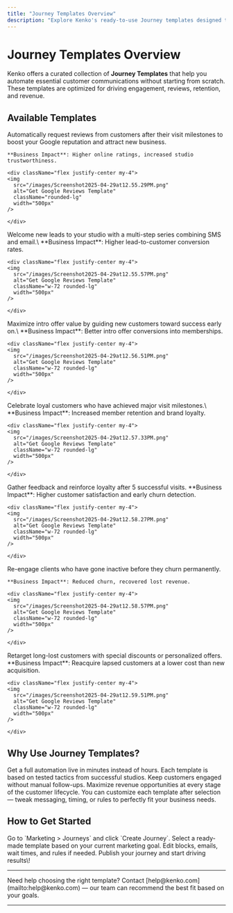 ```yaml
---
title: "Journey Templates Overview"
description: "Explore Kenko's ready-to-use Journey templates designed to drive customer engagement, retention, and growth."
---
```


# Journey Templates Overview

Kenko offers a curated collection of **Journey Templates** that help you automate essential customer communications without starting from scratch. These templates are optimized for driving engagement, reviews, retention, and revenue.

## Available Templates

<CardGroup cols="1">
  <Card title="Get Google Reviews" icon="star">
    Automatically request reviews from customers after their visit milestones to boost your Google reputation and attract new business.

    **Business Impact**: Higher online ratings, increased studio trustworthiness.

    <div className="flex justify-center my-4">
    <img
      src="/images/Screenshot2025-04-29at12.55.29PM.png"
      alt="Get Google Reviews Template"
      className="rounded-lg"
      width="500px"
    />

    </div>
  </Card>
  <Card title="Lead Nurture" icon="user-plus">
    Welcome new leads to your studio with a multi-step series combining SMS and email.\
    **Business Impact**: Higher lead-to-customer conversion rates.

    <div className="flex justify-center my-4">
    <img
      src="/images/Screenshot2025-04-29at12.55.57PM.png"
      alt="Get Google Reviews Template"
      className="w-72 rounded-lg"
      width="500px"
    />

    </div>
  </Card>
  <Card title="Intro Offer Follow-up" icon="gift">
    Maximize intro offer value by guiding new customers toward success early on.\
    **Business Impact**: Better intro offer conversions into memberships.

    <div className="flex justify-center my-4">
    <img
      src="/images/Screenshot2025-04-29at12.56.51PM.png"
      alt="Get Google Reviews Template"
      className="w-72 rounded-lg"
      width="500px"
    />

    </div>
  </Card>
  <Card title="Milestone Celebration" icon="trophy">
    Celebrate loyal customers who have achieved major visit milestones.\
    **Business Impact**: Increased member retention and brand loyalty.

    <div className="flex justify-center my-4">
    <img
      src="/images/Screenshot2025-04-29at12.57.33PM.png"
      alt="Get Google Reviews Template"
      className="w-72 rounded-lg"
      width="500px"
    />

    </div>
  </Card>
  <Card title="Client Engagement" icon="users">
    Gather feedback and reinforce loyalty after 5 successful visits.
    **Business Impact**: Higher customer satisfaction and early churn detection.

    <div className="flex justify-center my-4">
    <img
      src="/images/Screenshot2025-04-29at12.58.27PM.png"
      alt="Get Google Reviews Template"
      className="w-72 rounded-lg"
      width="500px"
    />

    </div>
  </Card>
  <Card title="Ghost Client Follow-up" icon="ghost">
    Re-engage clients who have gone inactive before they churn permanently.

    **Business Impact**: Reduced churn, recovered lost revenue.

    <div className="flex justify-center my-4">
    <img
      src="/images/Screenshot2025-04-29at12.58.57PM.png"
      alt="Get Google Reviews Template"
      className="w-72 rounded-lg"
      width="500px"
    />

    </div>
  </Card>
  <Card title="Winback Campaign" icon="trophy">
    Retarget long-lost customers with special discounts or personalized offers.
    **Business Impact**: Reacquire lapsed customers at a lower cost than new acquisition.

    <div className="flex justify-center my-4">
    <img
      src="/images/Screenshot2025-04-29at12.59.51PM.png"
      alt="Get Google Reviews Template"
      className="w-72 rounded-lg"
      width="500px"
    />

    </div>
  </Card>
</CardGroup>

## Why Use Journey Templates?

<CardGroup cols="2">
  <Card title="Save Time" icon="clock">
    Get a full automation live in minutes instead of hours.
  </Card>
  <Card title="Proven Strategies" icon="circle-check">
    Each template is based on tested tactics from successful studios.
  </Card>
  <Card title="Consistent Communication" icon="megaphone">
    Keep customers engaged without manual follow-ups.
  </Card>
  <Card title="Revenue Growth" icon="chart-line">
    Maximize revenue opportunities at every stage of the customer lifecycle.
  </Card>
</CardGroup>

<Info>
  You can customize each template after selection — tweak messaging, timing, or rules to perfectly fit your business needs.
</Info>

## How to Get Started

<Steps>
  <Step title="Navigate to Journeys">
    Go to `Marketing > Journeys` and click `Create Journey`.
  </Step>
  <Step title="Choose a Template">
    Select a ready-made template based on your current marketing goal.
  </Step>
  <Step title="Customize">
    Edit blocks, emails, wait times, and rules if needed.
  </Step>
  <Step title="Launch">
    Publish your journey and start driving results\!
  </Step>
</Steps>

---

<Note>
  Need help choosing the right template? Contact [help@kenko.com](mailto:help@kenko.com) — our team can recommend the best fit based on your goals.
</Note>

---